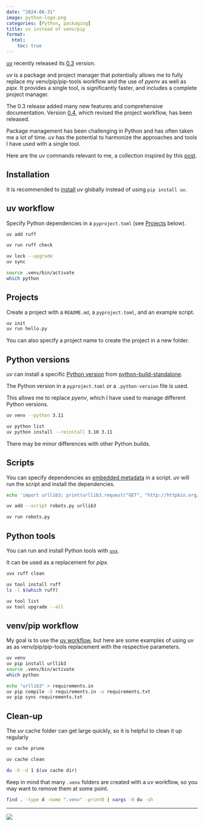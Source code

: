 ```yaml
---
date: "2024-08-31"
image: python-logo.png
categories: [Python, packaging]
title: uv instead of venv/pip
format:
  html:
    toc: true
---
```


[uv](https://docs.astral.sh/uv/) recently released its
[0.3](https://github.com/astral-sh/uv/blob/main/CHANGELOG.md#030) version.

_uv_ is a package and project manager that potentially allows me to fully
replace my venv/pip/pip-tools workflow and the use of _pyenv_ as well as _pipx_.
It provides a single tool, is significantly faster, and includes a complete
project manager.

The 0.3 release added many new features and comprehensive documentation.
Version [0.4](https://github.com/astral-sh/uv/blob/main/CHANGELOG.md#040),
which revised the project workflow, has been released.

Package management has been challenging in Python and has often taken me a lot
of time. _uv_ has the potential to harmonize the approaches and tools I have
used with a single tool.

Here are the _uv_ commands relevant to me, a collection inspired by this
[post](https://simonwillison.net/2024/Aug/20/uv-unified-python-packaging/).

## Installation

It is recommended to [install](https://docs.astral.sh/uv/getting-started/installation/)
_uv_ globally instead of using `pip install uv`.

## uv workflow

Specify Python dependencies in a `pyproject.toml` (see [Projects](#projects) below).

```sh
uv add ruff

uv run ruff check

uv lock --upgrade
uv sync

source .venv/bin/activate
which python
```

## Projects

Create a project with a `README.md`, a `pyproject.toml`, and an example script.

```sh
uv init
uv run hello.py
```

You can also specify a project name to create the project in a new folder.

## Python versions

_uv_ can install a specific
[Python version](https://docs.astral.sh/uv/concepts/python-versions/#installing-a-python-version)
from [python-build-standalone](https://github.com/indygreg/python-build-standalone).

The Python version in a `pyproject.toml` or a `.python-version` file is used.

This allows me to replace _pyenv_, which I have used to manage different Python versions.

```sh
uv venv --python 3.11

uv python list
uv python install --reinstall 3.10 3.11
```

There may be minor differences with other Python builds.

## Scripts

You can specify dependencies as
[embedded metadata](https://packaging.python.org/en/latest/specifications/inline-script-metadata/#example)
in a script. _uv_ will run the script and install the dependencies.

```sh
echo 'import urllib3; print(urllib3.request("GET", "http://httpbin.org/robots.txt").data)' > robots.py

uv add --script robots.py urllib3

uv run robots.py
```

## Python tools

You can run and install Python tools with
[`uvx`](https://docs.astral.sh/uv/#tool-management).

It can be used as a replacement for _pipx_.

```sh
uvx ruff clean

uv tool install ruff
ls -l $(which ruff)

uv tool list
uv tool upgrade --all
```

## venv/pip workflow

My goal is to use the [uv workflow](#uv-workflow), but here are some examples
of using _uv_ as as venv/pip/pip-tools replacement with the respective parameters.

```sh
uv venv
uv pip install urllib3
source .venv/bin/activate
which python

echo "urllib3" > requirements.in
uv pip compile -U requirements.in -o requirements.txt
uv pip sync requirements.txt
```

## Clean-up

The _uv_ cache folder can get large quickly, so it is helpful to clean it up regularly

```sh
uv cache prune

uv cache clean

du -h -d 1 $(uv cache dir)
```

Keep in mind that many `.venv` folders are created with a _uv_ workflow,
so you may want to remove them at some point.

```sh
find . -type d -name ".venv" -print0 | xargs -0 du -sh
```

---

![](python-logo.png)
